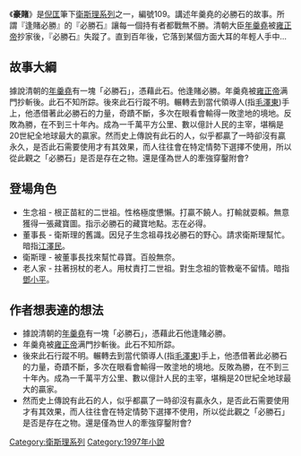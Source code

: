 《'''豪賭'''》是[[倪匡|倪匡]]筆下[[衛斯理系列|衛斯理系列]]之一，編號109。講述年羹堯的必勝石的故事。所謂『逢賭必勝』的『必勝石』讓每一個持有者都戰無不勝。清朝大臣[[年羹堯|年羹堯]]被[[雍正帝|雍正帝]]抄家後，『必勝石』失蹤了。直到百年後，它落到某個方面大耳的年輕人手中...

==故事大綱==
據說清朝的[[年羹堯|年羹堯]]有一塊「必勝石」，憑藉此石。他逢賭必勝。年羹堯被[[雍正帝|雍正帝]]满門抄斬後。此石不知所踪。後來此石行蹤不明。輾轉去到當代領導人(指[[毛澤東|毛澤東]])手上，他憑借著此必勝石的力量，奇蹟不斷，多次在眼看會輸得一敗塗地的境地。反敗為勝，在不到三十年內。成為一千萬平方公里、數以億計人民的主宰，堪稱是20世紀全地球最大的贏家。然而史上傳說有此石的人，似乎都贏了一時卻沒有贏永久，是否此石需要使用才有其效果，而人往往會在特定情勢下選擇不使用，所以從此觀之「必勝石」是否是存在之物。還是僅為世人的牽強穿鑿附會?
==登場角色==
*生念祖 - 根正苗紅的二世祖。性格極度憊懶。打贏不饒人。打輸就耍賴。無意獲得一張藏寶圖。指示必勝石的藏寶地點。志在必得。
*董事長 - 衛斯理的舊識。因兒子生念祖尋找必勝石的野心。請求衛斯理幫忙。暗指[[江澤民|江澤民]]。
*衛斯理 - 被董事長找來幫忙尋寶。百般無奈。
*老人家 - 拄著拐杖的老人。用杖責打二世祖。對生念祖的管教毫不留情。暗指[[鄧小平|鄧小平]]。
==作者想表達的想法==
*據說清朝的[[年羹堯|年羹堯]]有一塊「必勝石」，憑藉此石他逢賭必勝。
*年羹堯被[[雍正帝|雍正帝]]满門抄斬後。此石不知所踪。
*後來此石行蹤不明。輾轉去到當代領導人(指[[毛澤東|毛澤東]])手上，他憑借著此必勝石的力量，奇蹟不斷，多次在眼看會輸得一敗塗地的境地。反敗為勝，在不到三十年內。成為一千萬平方公里、數以億計人民的主宰，堪稱是20世紀全地球最大的贏家。
*然而史上傳說有此石的人，似乎都贏了一時卻沒有贏永久，是否此石需要使用才有其效果，而人往往會在特定情勢下選擇不使用，所以從此觀之「必勝石」是否是存在之物。還是僅為世人的牽強穿鑿附會?
{{s-start}}
{{s-bef | before=108 [[傳說_(小說)|傳說]]}}
{{s-ttl | title=衛斯理系列（按編號） | years=109 }}
{{s-aft | after=110 [[真實幻境|真實幻境]]}}
{{end box}}

{{衛斯理系列}}
[[Category:衛斯理系列|Category:衛斯理系列]]
[[Category:1997年小說|Category:1997年小說]]